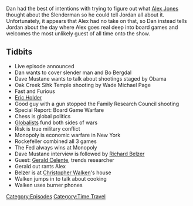 {{DEFAULTSORT:
    #_EPISODE_0119:August 16, 2012
}}{{Episode
    | title           = August 16, 2012
    | caption         = Listen to this episode on [https://knowledgefight.libsyn.com/knowledge-fight-aug-16-2012 Libsyn] [https://open.spotify.com/episode/5p8CN4LUvRCnpdemnCbrPm Spotify], Read the [[Transcript/119: August 16, 2012|Unofficial Transcript]]
    | episodeNumber   = 119
    | length          = 01:13:41
    | airDate         = January 15, 2018
    | coverageDate    = August 16, 2012
    | episodeType     = [[:Category:Time Travel|Time Travel]]
    | appearance      = [[Dave Mustane]], [[Wade Michael Page]], [[Eric Holder]], [[Rockefeller]], [[Richard Belzer]], [[Gerald Celente]], [[Christopher Walken]]
    | previousEpisode = [[118: January 10-11, 2018]]
    | nextEpisode     = [[120: January 27, 2016]]
}}

{{Stub}}

Dan had the best of intentions with trying to figure out what [[Alex Jones]] thought about the Slenderman so he could tell Jordan all about it. Unfortunately, it appears that Alex had no take on that, so Dan instead tells Jordan about the day where Alex goes real deep into board games and welcomes the most unlikely guest of all time onto the show.

==Tidbits==

*Live episode announced
*Dan wants to cover slender man and Bo Bergdal
*Dave Mustane wants to talk about shootings staged by Obama
*Oak Creek Sihk Temple shooting by Wade Michael Page
*Fast and Furious
*[[Eric Holder]]
*Good guy with a gun stopped the Family Research Council shooting
*Special Report: Board Game Warfare
*Chess is global politics
*[[Globalists]] fund both sides of wars
*Risk is true military conflict
*Monopoly is economic warfare in New York
*Rockefeller combined all 3 games
*The Fed always wins at Monopoly
*Dave Mustane interview is followed by [[Richard Belzer]]
*Guest: [[Gerald Celente]], trends researcher
*Gerald out rants Alex
*Belzer is at [[Christopher Walken]]'s house
*Walken jumps in to talk about cooking
*Walken uses burner phones

[[Category:Episodes]]
[[Category:Time Travel]]
